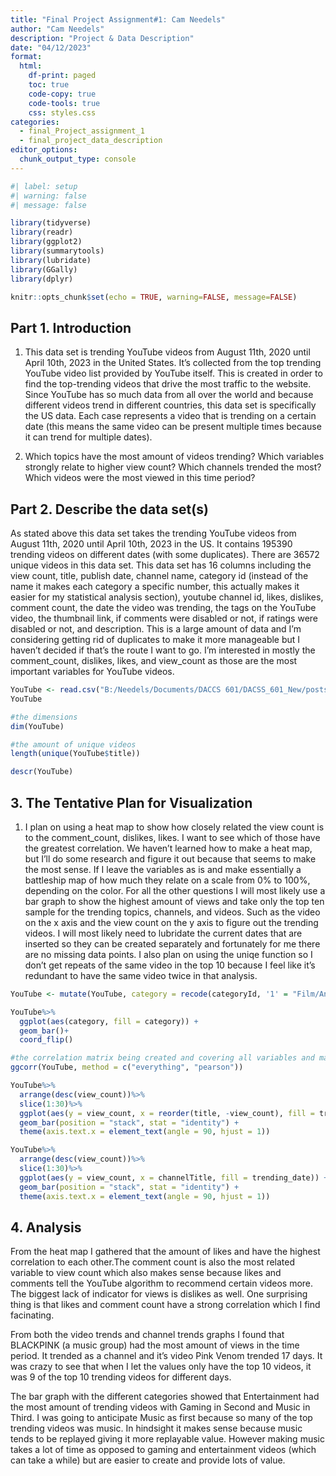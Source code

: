 ```yaml
---
title: "Final Project Assignment#1: Cam Needels"
author: "Cam Needels"
description: "Project & Data Description"
date: "04/12/2023"
format:
  html:
    df-print: paged
    toc: true
    code-copy: true
    code-tools: true
    css: styles.css
categories:
  - final_Project_assignment_1
  - final_project_data_description
editor_options: 
  chunk_output_type: console
---
```


```r
#| label: setup
#| warning: false
#| message: false

library(tidyverse)
library(readr)
library(ggplot2)
library(summarytools)
library(lubridate)
library(GGally)
library(dplyr)

knitr::opts_chunk$set(echo = TRUE, warning=FALSE, message=FALSE)
```

## Part 1. Introduction {#describe-the-data-sets}

1. This data set is trending YouTube videos from August 11th, 2020 until April 10th, 2023 in the United States. It's collected from the top trending YouTube video list provided by YouTube itself. This is created in order to find the top-trending videos that drive the most traffic to the website. Since YouTube has so much data from all over the world and because different videos trend in different countries, this data set is specifically the US data. Each case represents a video that is trending on a certain date (this means the same video can be present multiple times because it can trend for multiple dates). 

2. Which topics have the most amount of videos trending? Which variables strongly relate to higher view count? Which channels trended the most? Which videos were the most viewed in this time period?

## Part 2. Describe the data set(s) {#describe-the-data-sets-1}

As stated above this data set takes the trending YouTube videos from August 11th, 2020 until April 10th, 2023 in the US. It contains 195390 trending videos on different dates (with some duplicates). There are 36572 unique videos in this data set. This data set has 16 columns including the view count, title, publish date, channel name, category id (instead of the name it makes each category a specific number, this actually makes it easier for my statistical analysis section), youtube channel id, likes, dislikes, comment count, the date the video was trending, the tags on the YouTube video, the thumbnail link, if comments were disabled or not, if ratings were disabled or not, and description. This is a large amount of data and I'm considering getting rid of duplicates to make it more manageable but I haven't decided if that's the route I want to go. I'm interested in mostly the comment_count, dislikes, likes, and view_count as those are the most important variables for YouTube videos.

```r
YouTube <- read.csv("B:/Needels/Documents/DACCS 601/DACSS_601_New/posts/CamNeedels_FinalProjectData/US_youtube_trending_data.csv")
YouTube
```


```r
#the dimensions
dim(YouTube)
```


```r
#the amount of unique videos
length(unique(YouTube$title))
```


```r
descr(YouTube)
```


## 3. The Tentative Plan for Visualization {#the-tentative-plan-for-visualization}


1. I plan on using a heat map to show how closely related the view count is to the comment_count, dislikes, likes. I want to see which of those have the greatest correlation. We haven't learned how to make a heat map, but I'll do some research and figure it out because that seems to make the most sense. If I leave the variables as is and make essentially a battleship map of how much they relate on a scale from 0% to 100%, depending on the color. For all the other questions I will most likely use a bar graph to show the highest amount of views and take only the top ten sample for the trending topics, channels, and videos. Such as the video on the x axis and the view count on the y axis to figure out the trending videos. I will most likely need to lubridate the current dates that are inserted so they can be created separately and fortunately for me there are no missing data points. I also plan on using the uniqe function so I don't get repeats of the same video in the top 10 because I feel like it's redundant to have the same video twice in that analysis.


```r
YouTube <- mutate(YouTube, category = recode(categoryId, '1' = "Film/Animation", '2' = "Auto/Vehicles", '10' = "Music", '15' = "Pets/Animals", '17' = "Sports", '18' = "Short_Movies", '19' = "Travel/Events", '20' = "Gaming", '21' = "Videoblogging", '22' = "People/Blogs", '23' = "Comedy", '24' = "Entertainment", '25' = "News/Politics", '26' = "Howto/Style", '27' = "Education", '28' = "Science/Technology", '29' = "Nonprofits/Activism", '30' = "Movies", '31' = "Anime/Animation", '32' = "Action/Adventure", '33' = "Classics", '34' = "Comedy", '35' = "Documentary", '36' = "Drama", '37' = "Family", '38' = "Foreign", '39' = "Horror", '40' = "SciFi/Fantasy", '41' = "Thriller", '42' = "Shorts", '43' = "Shows", '44' = "Trailers"))
```

```r
YouTube%>%
  ggplot(aes(category, fill = category)) +
  geom_bar()+
  coord_flip()

```



```r
#the correlation matrix being created and covering all variables and making it in a pearson style via color
ggcorr(YouTube, method = c("everything", "pearson"))
```

```r
YouTube%>%
  arrange(desc(view_count))%>%
  slice(1:30)%>%
  ggplot(aes(y = view_count, x = reorder(title, -view_count), fill = trending_date)) + 
  geom_bar(position = "stack", stat = "identity") +
  theme(axis.text.x = element_text(angle = 90, hjust = 1))
```

```r
YouTube%>%
  arrange(desc(view_count))%>%
  slice(1:30)%>%
  ggplot(aes(y = view_count, x = channelTitle, fill = trending_date)) + 
  geom_bar(position = "stack", stat = "identity") +
  theme(axis.text.x = element_text(angle = 90, hjust = 1))
```


## 4. Analysis

From the heat map I gathered that the amount of likes and have the highest correlation to each other.The comment count is also the most related variable to view count which also makes sense because likes and comments tell the YouTube algorithm to recommend certain videos more. The biggest lack of indicator for views is dislikes as well. One surprising thing is that likes and comment count have a strong correlation which I find facinating.

From both the video trends and channel trends graphs I found that BLACKPINK (a music group) had the most amount of views in the time period. It trended as a channel and it's video Pink Venom trended 17 days. It was crazy to see that when I let the values only have the top 10 videos, it was 9 of the top 10 trending videos for different days.

The bar graph with the different categories showed that Entertainment had the most amount of trending videos with Gaming in Second and Music in Third. I was going to anticipate Music as first because so many of the top trending videos was music. In hindsight it makes sense because music tends to be replayed giving it more replayable value. However making music takes a lot of time as opposed to gaming and entertainment videos (which can take a while) but are easier to create and provide lots of value. 
